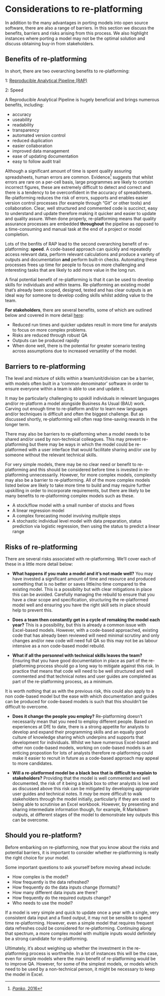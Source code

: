 # Considerations to re-platforming{#Considerations}

In addition to the many advantages in porting models into open source software, there are also a range of barriers. In this section we discuss the benefits, barriers and risks arising from this process. We also highlight instances where porting a model may not be the optimal solution and discuss obtaining buy-in from stakeholders.

## Benefits of re-platforming

In short, there are two overarching benefits to re-platforming:

1:  [Reproducible Analytical Pipeline (RAP)](https://ukgovdatascience.github.io/rap_companion/)

2:  Speed

A Reproducible Analytical Pipeline is hugely beneficial and brings numerous benefits, including:

* accuracy
* useability
* readability
* transparency
* automated version control
* reduced duplication
* easier collaboration
* improved data management
* ease of updating documentation
* easy to follow audit trail

Although a significant amount of time is spent quality assuring spreadsheets, human errors are common.  Evidence[^1] suggests that whilst errors are rare on a per-cell basis, large programmes are likely to contain incorrect figures, these are extremely difficult to detect and correct and there is a tendency to be overconfident in the accuracy of spreadsheets.  Re-platforming reduces the risk of errors, supports and enables easier version control processes (for example through “Git” or other tools) and collaboration.  Clear, well structured and commented code is succinct, easy to understand and update therefore making it quicker and easier to update and quality assure.  When done properly, re-platforming means that quality assurance processes are embedded **throughout** the pipeline as opposed to a time-consuming and manual task at the end of a project or model completion.  

Lots of the benfits of RAP lead to the second overarching benefit of re-platforming:  **speed**. A code-based approach can quickly and repeatedly access relevant data, perform relevant calculations and produce a variety of outputs and documentation **and** perform built-in checks.  Automating these processes frees up time for people to focus on more challenging and interesting tasks that are likely to add more value in the long run.

A final potential benefit of re-platforming is that it can be used to develop skills for individuals and within teams.  Re-platforming an existing model that's already been scoped, designed, tested and has clear outputs is an ideal way for someone to develop coding skills whilst adding value to the team.

**For stakeholders**, there are several benefits, some of which are outlined below and covered in more detail [here](#stakeholders):

* Reduced run times and quicker updates result in more time for analysts to focus on more complex problems.
* Risks are reduced through robust QA
* Outputs can be produced rapidly  
* When done well, there is the potential for greater scenario testing across assumptions due to increased versatility of the model.
 
## Barriers to re-platforming

The level and mixture of skills within a team/unit/division can be a barrier, with models often built in a ‘common denominator’ software in order to ensure everyone within a team is able to use and update it.

It may be particularly challenging to upskill individuals in relevant languages and/or re-platform a model alongside Business As Usual (BAU) work.  Carving out enough time to re-platform and/or to learn new languages and/or techniques is difficult and often the biggest challenge.  But as discussed shortly, re-platforming will often reap time-saving rewards in the longer term. 

There may also be barriers to re-platforming when a model needs to be shared and/or used by non-technical colleagues.  This may prevent re-platforming but there may be ways in which the model could be re-platformed with a user interface that would facilitate sharing and/or use by someone without the relevant technical skills.

For very simple models, there may be no clear need or benefit to re-platforming and this should be considered before time is invested in re-platforming unnecessarily. However, for more complex models, complexity may also be a barrier to re-platforming.  All of the more complex models listed below are likely to take more time to build and may require further upskilling in order to incorporate requirements, but there are likely to be many benefits to re-platforming complex models such as these.

* A stock/flow model with a small number of stocks and flows
* A linear regression model
* A complex forecasting model involving multiple steps
*	A stochastic individual level model with data preparation, status prediction via logistic regression, then using the status to predict a linear range


## Risks of re-platforming

There are several risks associated with re-platforming.  We'll cover each of these in a little more detail below:

* **What happens if you make a model and it's not made well?**
You may have invested a significant amount of time and resource and produced something that is no better or saves little/no time compared to the existing model.  This is a possibility but with clear mitigations in place this can be avoided.  Carefully managing the rebuild to ensure that you have a clear scope and specification, structuring the re-platformed model well and ensuring you have the right skill sets in place should help to prevent this. 

*	**Does a team then constantly get in a cycle of remaking the model each year?**
This is a possibility, but this is already a common issue with Excel-based models.  However, with a code-based approached, existing code that has already been reviewed will need minimal scrutiny and only changes and/or new code will need full QA so this may not be as labour intensive as a non code-based model rebuild.

* **What if all the personnel with technical skills leaves the team?** 
Ensuring that you have good documentation in place as part of the re-platforming process should go a long way to mitigate against this risk.  In practice that means that code will need to be well structured and well commented and that technical notes and user guides are completed as part of the re-platforming process, as a minimum.  

It is worth nothing that as with the previous risk, this could also apply to a non code-based model but the ease with which documentation and guides can be produced for code-based models is such that this shouldn't be difficult to overcome.

* **Does it change the people you employ?**
Re-platforming doesn't necessarily mean that you need to employ different people. Based on experiences at DfE to date, there is a strong appetite for analysts to develop and expand their programming skills and an equally good culture of knowledge sharing which underpins and supports that development for individuals. Whilst we have numerous Excel-based and other non code-based models, working on code-based models is an enticing propostion for lots of analysts therefore re-platforming could make it easier to recruit in future as a code-based approach may appeal to more candidates. 

* **Will a re-platformed model be a black box that is difficult to explain to stakeholders?**
Providing that the model is well commented and well documented, the risk of it being a black box to other analysts is low and as discussed above this risk can be mitigated by developing appropriate user guides and technical notes.  It *may* be more difficult to walk stakeholders through the model initially, particularly if they are used to being able to scrutinise an Excel workbook.  However, by presenting and sharing intermediate information though, for example, R Markdown outputs, at different stages of the model to demonstrate key outputs this can be overcome.  

## Should you re-platform? 

Before embarking on re-platforming, now that you know about the risks and potential barriers, it is important to consider whether re-platforming is really the right choice for your model. 

Some important questions to ask yourself before moving ahead include: 

* How complex is the model? 
* How frequently is the data refreshed?
* How frequently do the data inputs change (formats)? 
* How many different data inputs are there? 
* How frequently do the required outputs change? 
* Who needs to use the model?

If a model is very simple and quick to update once a year with a single, very consistent data input and a fixed output, it may not be sensible to spend time re-platforming.  However, even a simple model that requires frequent data refreshes could be considered for re-platforming.  Continuing along that spectrum, a more complex model with multiple inputs would definitely be a strong candidate for re-platforming.   

Ultimately, it’s about weighing up whether the investment in the re-platforming process is worthwhile.  In a lot of instances this will be the case, even for simple models where the main benefit of re-platforming would be to improve QA.  However, for some of the simplest models, or models which need to be used by a non-technical person, it might be necessary to keep the model in Excel.   

[^1]:  [_Panko_, 2016](https://arxiv.org/abs/1602.02601)
